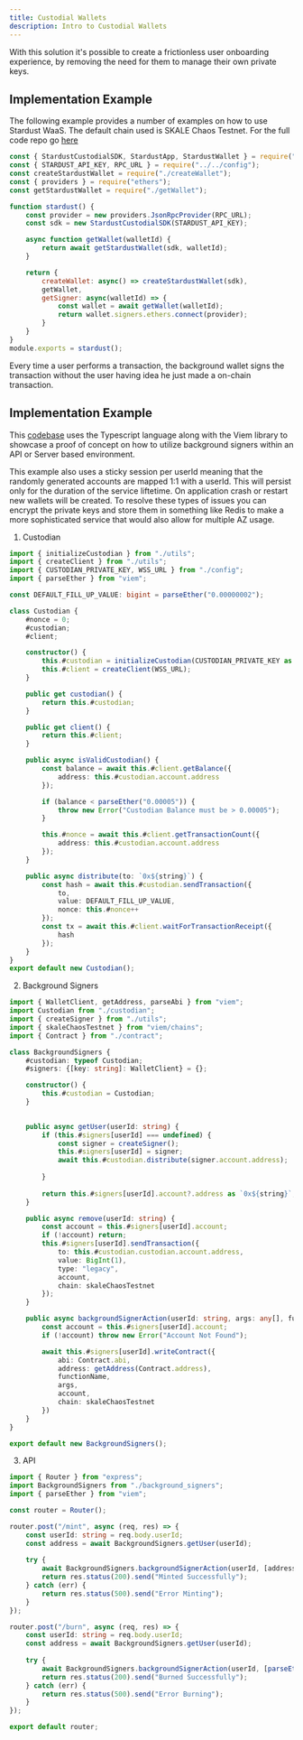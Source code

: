 ```yaml
---
title: Custodial Wallets
description: Intro to Custodial Wallets
---
```



<Tabs>
<TabItem label="Stardust">
<ToolLayout
    introParagraph="Stardust solution allows developers to quickly create custodial wallets, manage their NFTs, and monetize their collections on a robust marketplace."
    toolName="Stardust"
    toolLink="https://docs.stardust.gg/docs"
    toolDocsLink="https://docs.stardust.gg/docs"
>

With this solution it's possible to create a frictionless user onboarding experience, by removing the need for them to manage their own private keys.

## Implementation Example 

The following example provides a number of examples on how to use Stardust WaaS. The default chain used is SKALE Chaos Testnet. For the full code repo go [here](https://github.com/Dirt-Road-Development/stardust-examples)

````javascript
const { StardustCustodialSDK, StardustApp, StardustWallet } = require("@stardust-gg/stardust-custodial-sdk");
const { STARDUST_API_KEY, RPC_URL } = require("../../config");
const createStardustWallet = require("./createWallet");
const { providers } = require("ethers");
const getStardustWallet = require("./getWallet");

function stardust() {
	const provider = new providers.JsonRpcProvider(RPC_URL);
	const sdk = new StardustCustodialSDK(STARDUST_API_KEY);

	async function getWallet(walletId) {
		return await getStardustWallet(sdk, walletId);
	}

	return {
		createWallet: async() => createStardustWallet(sdk),
		getWallet,
		getSigner: async(walletId) => {
			const wallet = await getWallet(walletId);
			return wallet.signers.ethers.connect(provider);
		}
	}
}
module.exports = stardust();
````

</ToolLayout>
</TabItem>
<TabItem label="Insible Signer">
<ToolLayout
    introParagraph="Thanks to the zero gas fees nature of the SKALE chains projects can perform transactions on behalf of the users without compromising the company sustainability by covering huge gas fees costs. In order to achieve the described above, the application can generate on the background a wallet for each user, distribute the free gas token to it and store it on the backend."
    toolName="Invisible Signers"
    toolLink=""
    toolDocsLink=""
>

Every time a user performs a transaction, the background wallet signs the transaction without the user having idea he just made a on-chain transaction.

## Implementation Example

This [codebase](https://github.com/skalenetwork/recipes/tree/recipe-api-background-signer/typescript) uses the Typescript language along with the Viem library to showcase a proof of concept on how to utilize background signers within an API or Server based environment. 

This example also uses a sticky session per userId meaning that the randomly generated accounts are mapped 1:1 with a userId. This will persist only for the duration of the service liftetime. On application crash or restart new wallets will be created. To resolve these types of issues you can encrypt the private keys and store them in something like Redis to make a more sophisticated service that would also allow for multiple AZ usage.

1. Custodian

````typescript
import { initializeCustodian } from "./utils";
import { createClient } from "./utils";
import { CUSTODIAN_PRIVATE_KEY, WSS_URL } from "./config";
import { parseEther } from "viem";

const DEFAULT_FILL_UP_VALUE: bigint = parseEther("0.00000002");

class Custodian {
    #nonce = 0;
    #custodian;
    #client;

    constructor() {
        this.#custodian = initializeCustodian(CUSTODIAN_PRIVATE_KEY as `0x${string}`);
        this.#client = createClient(WSS_URL);
    }

    public get custodian() {
        return this.#custodian;
    }

    public get client() {
        return this.#client;
    }

    public async isValidCustodian() {
        const balance = await this.#client.getBalance({
            address: this.#custodian.account.address
        });

        if (balance < parseEther("0.00005")) {
            throw new Error("Custodian Balance must be > 0.00005");
        }

        this.#nonce = await this.#client.getTransactionCount({
            address: this.#custodian.account.address
        });
    }

    public async distribute(to: `0x${string}`) {
        const hash = await this.#custodian.sendTransaction({
            to,
            value: DEFAULT_FILL_UP_VALUE,
            nonce: this.#nonce++
        });
        const tx = await this.#client.waitForTransactionReceipt({
            hash
        });
    }
}
export default new Custodian();

````

2. Background Signers 

````typescript
import { WalletClient, getAddress, parseAbi } from "viem";
import Custodian from "./custodian";
import { createSigner } from "./utils";
import { skaleChaosTestnet } from "viem/chains";
import { Contract } from "./contract";

class BackgroundSigners {
    #custodian: typeof Custodian;
    #signers: {[key: string]: WalletClient} = {};

    constructor() {
        this.#custodian = Custodian;
    }

    
    public async getUser(userId: string) {
        if (this.#signers[userId] === undefined) {
            const signer = createSigner();
            this.#signers[userId] = signer;
            await this.#custodian.distribute(signer.account.address);
            
        }
        
        return this.#signers[userId].account?.address as `0x${string}`;
    }

    public async remove(userId: string) {
        const account = this.#signers[userId].account;
        if (!account) return;
        this.#signers[userId].sendTransaction({
            to: this.#custodian.custodian.account.address,
            value: BigInt(1),
            type: "legacy",
            account,
            chain: skaleChaosTestnet
        });
    }

    public async backgroundSignerAction(userId: string, args: any[], functionName: "mint" | "burn") {
        const account = this.#signers[userId].account;
        if (!account) throw new Error("Account Not Found");

        await this.#signers[userId].writeContract({
            abi: Contract.abi,
            address: getAddress(Contract.address),
            functionName,
            args,
            account,
            chain: skaleChaosTestnet
        })
    }
}

export default new BackgroundSigners();
````

3. API

````typescript
import { Router } from "express";
import BackgroundSigners from "./background_signers";
import { parseEther } from "viem";

const router = Router();

router.post("/mint", async (req, res) => {
    const userId: string = req.body.userId;
    const address = await BackgroundSigners.getUser(userId);
    
    try {
        await BackgroundSigners.backgroundSignerAction(userId, [address, parseEther("1")], "mint");
        return res.status(200).send("Minted Successfully");
    } catch (err) {
        return res.status(500).send("Error Minting");
    }
});

router.post("/burn", async (req, res) => {
    const userId: string = req.body.userId;
    const address = await BackgroundSigners.getUser(userId);
    
    try {
        await BackgroundSigners.backgroundSignerAction(userId, [parseEther("1")], "burn");
        return res.status(200).send("Burned Successfully");
    } catch (err) {
        return res.status(500).send("Error Burning");
    }
});

export default router;
````


</ToolLayout>
</TabItem>
</Tabs>